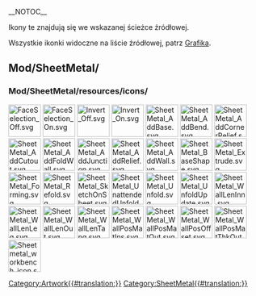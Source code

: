 __NOTOC__
<languages/>

Ikony te znajdują się we wskazanej ścieżce źródłowej. 

Wszystkie ikonki widoczne na liście źródłowej, patrz [[Artwork/pl|Grafika]].

== Mod/SheetMetal/ ==

=== Mod/SheetMetal/resources/icons/ ===

[[Image:FaceSelection_Off.svg|64px]]
[[Image:FaceSelection_On.svg|64px]]
[[Image:Invert_Off.svg|64px]]
[[Image:Invert_On.svg|64px]]
[[Image:SheetMetal_AddBase.svg|64px]]
[[Image:SheetMetal_AddBend.svg|64px]]
[[Image:SheetMetal_AddCornerRelief.svg|64px]]
[[Image:SheetMetal_AddCutout.svg|64px]]
[[Image:SheetMetal_AddFoldWall.svg|64px]]
[[Image:SheetMetal_AddJunction.svg|64px]]
[[Image:SheetMetal_AddRelief.svg|64px]]
[[Image:SheetMetal_AddWall.svg|64px]]
[[Image:SheetMetal_BaseShape.svg|64px]]
[[Image:SheetMetal_Extrude.svg|64px]]
[[Image:SheetMetal_Forming.svg|64px]]
[[Image:SheetMetal_Refold.svg|64px]]
[[Image:SheetMetal_SketchOnSheet.svg|64px]]
[[Image:SheetMetal_UnattendedUnfold.svg|64px]]
[[Image:SheetMetal_Unfold.svg|64px]]
[[Image:SheetMetal_UnfoldUpdate.svg|64px]]
[[Image:SheetMetal_WallLenInn.svg|64px]]
[[Image:SheetMetal_WallLenLeg.svg|64px]]
[[Image:SheetMetal_WallLenOut.svg|64px]]
[[Image:SheetMetal_WallLenTang.svg|64px]]
[[Image:SheetMetal_WallPosMatIns.svg|64px]]
[[Image:SheetMetal_WallPosMatOut.svg|64px]]
[[Image:SheetMetal_WallPosOffset.svg|64px]]
[[Image:SheetMetal_WallPosMatThkOut.svg|64px]]
[[Image:Sheetmetal_workbench_icon.svg|64px]]


[[Category:Artwork{{#translation:}}]]
<noinclude>[[Category:SheetMetal{{#translation:}}]]</noinclude> <!-- we don't want this transcluded -->